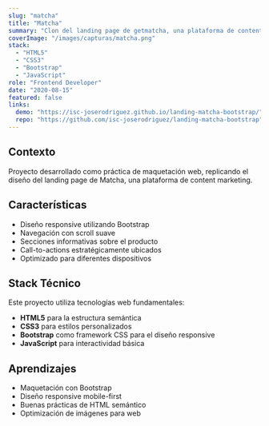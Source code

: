---
slug: "matcha"
title: "Matcha"
summary: "Clon del landing page de getmatcha, una plataforma de content marketing, construido con Bootstrap."
coverImage: "/images/capturas/matcha.png"
stack:
  - "HTML5"
  - "CSS3"
  - "Bootstrap"
  - "JavaScript"
role: "Frontend Developer"
date: "2020-08-15"
featured: false
links:
  demo: "https://isc-joserodriguez.github.io/landing-matcha-bootstrap/"
  repo: "https://github.com/isc-joserodriguez/landing-matcha-bootstrap"
---

## Contexto

Proyecto desarrollado como práctica de maquetación web, replicando el diseño del landing page de Matcha, una plataforma de content marketing.

## Características

- Diseño responsive utilizando Bootstrap
- Navegación con scroll suave
- Secciones informativas sobre el producto
- Call-to-actions estratégicamente ubicados
- Optimizado para diferentes dispositivos

## Stack Técnico

Este proyecto utiliza tecnologías web fundamentales:

- **HTML5** para la estructura semántica
- **CSS3** para estilos personalizados
- **Bootstrap** como framework CSS para el diseño responsive
- **JavaScript** para interactividad básica

## Aprendizajes

- Maquetación con Bootstrap
- Diseño responsive mobile-first
- Buenas prácticas de HTML semántico
- Optimización de imágenes para web
